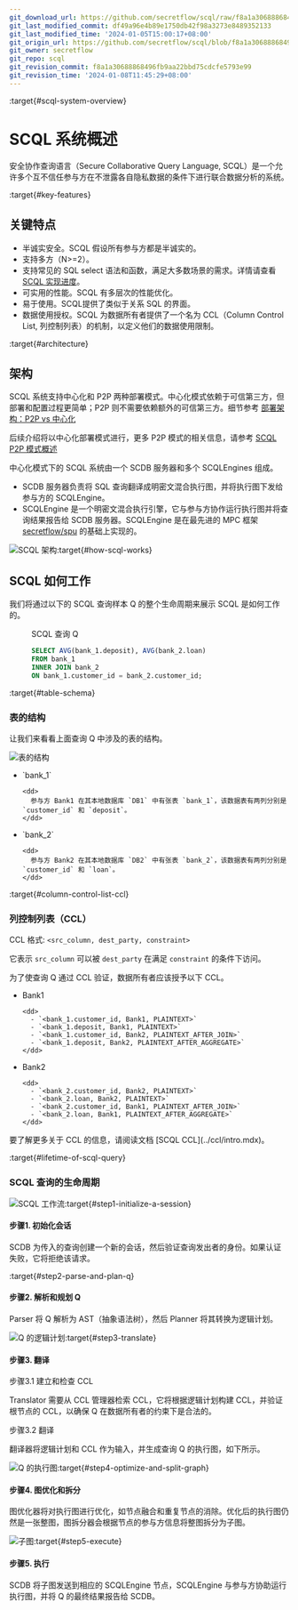 ```yaml
---
git_download_url: https://github.com/secretflow/scql/raw/f8a1a30688868496fb9aa22bbd75cdcfe5793e99/docs/topics/system/intro.rst
git_last_modified_commit: df49a96e4b89e1750db42f98a3273e8489352133
git_last_modified_time: '2024-01-05T15:00:17+08:00'
git_origin_url: https://github.com/secretflow/scql/blob/f8a1a30688868496fb9aa22bbd75cdcfe5793e99/docs/topics/system/intro.rst
git_owner: secretflow
git_repo: scql
git_revision_commit: f8a1a30688868496fb9aa22bbd75cdcfe5793e99
git_revision_time: '2024-01-08T11:45:29+08:00'
---
```


:target{#scql-system-overview}

# SCQL 系统概述

安全协作查询语言（Secure Collaborative Query Language, SCQL）是一个允许多个互不信任参与方在不泄露各自隐私数据的条件下进行联合数据分析的系统。

:target{#key-features}

## 关键特点

- 半诚实安全。SCQL 假设所有参与方都是半诚实的。
- 支持多方（N>=2）。
- 支持常见的 SQL select 语法和函数，满足大多数场景的需求。详情请查看 [SCQL 实现进度](../../reference/implementation-status.mdx)。
- 可实用的性能。SCQL 有多层次的性能优化。
- 易于使用。SCQL提供了类似于关系 SQL 的界面。
- 数据使用授权。SCQL 为数据所有者提供了一个名为 CCL（Column Control List, 列控制列表）的机制，以定义他们的数据使用限制。

:target{#architecture}

## 架构

SCQL 系统支持中心化和 P2P 两种部署模式。中心化模式依赖于可信第三方，但部署和配置过程更简单；P2P 则不需要依赖额外的可信第三方。细节参考 [部署架构：P2P vs 中心化](deploy-arch.mdx)

后续介绍将以中心化部署模式进行，更多 P2P 模式的相关信息，请参考 [SCQL P2P 模式概述](intro-p2p.mdx)

中心化模式下的 SCQL 系统由一个 SCDB 服务器和多个 SCQLEngines 组成。

- SCDB 服务器负责将 SQL 查询翻译成明密文混合执行图，并将执行图下发给参与方的 SCQLEngine。
- SCQLEngine 是一个明密文混合执行引擎，它与参与方协作运行执行图并将查询结果报告给 SCDB 服务器。SCQLEngine 是在最先进的 MPC 框架 [secretflow/spu](https://github.com/secretflow/spu) 的基础上实现的。

![SCQL 架构](../../_assets/scql_architecture.png):target{#how-scql-works}

## SCQL 如何工作

我们将通过以下的 SCQL 查询样本 Q 的整个生命周期来展示 SCQL 是如何工作的。

<figure id="id1">
  <figcaption>
    SCQL 查询 Q
  </figcaption>

  ```SQL
  SELECT AVG(bank_1.deposit), AVG(bank_2.loan)
  FROM bank_1
  INNER JOIN bank_2
  ON bank_1.customer_id = bank_2.customer_id;
  ```
</figure>

:target{#table-schema}

### 表的结构

让我们来看看上面查询 Q 中涉及的表的结构。

![表的结构](../../_assets/the_life_of_scql_query_env.png)

- <DefinitionList>
    <dl>
      <dt>
        <DefinitionList.Term><span>`bank_1`</span></DefinitionList.Term>
      </dt>

      <dd>
        参与方 Bank1 在其本地数据库 `DB1` 中有张表 `bank_1`，该数据表有两列分别是 `customer_id` 和 `deposit`。
      </dd>
    </dl>
  </DefinitionList>
- <DefinitionList>
    <dl>
      <dt>
        <DefinitionList.Term><span>`bank_2`</span></DefinitionList.Term>
      </dt>

      <dd>
        参与方 Bank2 在其本地数据库 `DB2` 中有张表 `bank_2`，该数据表有两列分别是 `customer_id` 和 `loan`。
      </dd>
    </dl>
  </DefinitionList>

:target{#column-control-list-ccl}

### 列控制列表（CCL）

CCL 格式: `<src_column, dest_party, constraint>`

它表示 `src_column` 可以被 `dest_party` 在满足 `constraint` 的条件下访问。

为了使查询 Q 通过 CCL 验证，数据所有者应该授予以下 CCL。

- <DefinitionList>
    <dl>
      <dt>
        <DefinitionList.Term><span>Bank1</span></DefinitionList.Term>
      </dt>

      <dd>
        - `<bank_1.customer_id, Bank1, PLAINTEXT>`
        - `<bank_1.deposit, Bank1, PLAINTEXT>`
        - `<bank_1.customer_id, Bank2, PLAINTEXT_AFTER_JOIN>`
        - `<bank_1.deposit, Bank2, PLAINTEXT_AFTER_AGGREGATE>`
      </dd>
    </dl>
  </DefinitionList>
- <DefinitionList>
    <dl>
      <dt>
        <DefinitionList.Term><span>Bank2</span></DefinitionList.Term>
      </dt>

      <dd>
        - `<bank_2.customer_id, Bank2, PLAINTEXT>`
        - `<bank_2.loan, Bank2, PLAINTEXT>`
        - `<bank_2.customer_id, Bank1, PLAINTEXT_AFTER_JOIN>`
        - `<bank_2.loan, Bank1, PLAINTEXT_AFTER_AGGREGATE>`
      </dd>
    </dl>
  </DefinitionList>

<Container type="note">
  要了解更多关于 CCL 的信息，请阅读文档 [<span>SCQL CCL</span>](../ccl/intro.mdx)。
</Container>

:target{#lifetime-of-scql-query}

### SCQL 查询的生命周期

![SCQL 工作流](../../_assets/scql_workflow.png):target{#step1-initialize-a-session}

#### 步骤1. 初始化会话

SCDB 为传入的查询创建一个新的会话，然后验证查询发出者的身份。如果认证失败，它将拒绝该请求。

:target{#step2-parse-and-plan-q}

#### 步骤2. 解析和规划 Q

Parser 将 Q 解析为 AST（抽象语法树），然后 Planner 将其转换为逻辑计划。

![Q 的逻辑计划](../../_assets/logicalplan_for_Q.png):target{#step3-translate}

#### 步骤3. 翻译

步骤3.1 建立和检查 CCL

Translator 需要从 CCL 管理器检索 CCL，它将根据逻辑计划构建 CCL，并验证根节点的 CCL，以确保 Q 在数据所有者的约束下是合法的。

步骤3.2 翻译

翻译器将逻辑计划和 CCL 作为输入，并生成查询 Q 的执行图，如下所示。

![Q 的执行图](../../_assets/exe_graph_for_Q.png):target{#step4-optimize-and-split-graph}

#### 步骤4. 图优化和拆分

图优化器将对执行图进行优化，如节点融合和重复节点的消除。优化后的执行图仍然是一张整图，图拆分器会根据节点的参与方信息将整图拆分为子图。

![子图](../../_assets/subgraph_for_Q.png):target{#step5-execute}

#### 步骤5. 执行

SCDB 将子图发送到相应的 SCQLEngine 节点，SCQLEngine 与参与方协助运行执行图，并将 Q 的最终结果报告给 SCDB。
